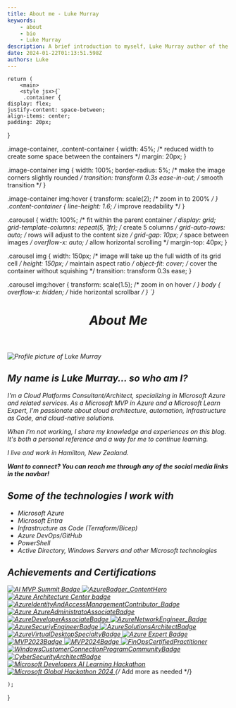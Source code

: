 ```yaml
---
title: About me - Luke Murray
keywords:
    - about
    - bio
    - Luke Murray
description: A brief introduction to myself, Luke Murray author of the blog luke.geek.nz.
date: 2024-01-22T01:13:51.598Z
authors: Luke
---
```



    return (
        <main>
        <style jsx>{`
         .container {
    display: flex;
    justify-content: space-between;
    align-items: center;
    padding: 20px;
}

.image-container, .content-container {
    width: 45%; /* reduced width to create some space between the containers */
    margin: 20px;
}

.image-container img {
    width: 100%;
    border-radius: 5%; /* make the image corners slightly rounded */
    transition: transform 0.3s ease-in-out; /* smooth transition */
}

.image-container img:hover {
    transform: scale(2); /* zoom in to 200% */
}
.content-container {
    line-height: 1.6; /* improve readability */
}


.carousel {
    width: 100%; /* fit within the parent container */
    display: grid;
    grid-template-columns: repeat(5, 1fr); /* create 5 columns */
    grid-auto-rows: auto; /* rows will adjust to the content size */
    grid-gap: 10px; /* space between images */
    overflow-x: auto; /* allow horizontal scrolling */
    margin-top: 40px;
}

.carousel img {
    width: 150px;  /* image will take up the full width of its grid cell */
    height: 150px; /* maintain aspect ratio */
    object-fit: cover; /* cover the container without squishing */
    transition: transform 0.3s ease;
}

.carousel img:hover {
    transform: scale(1.5); /* zoom in on hover */
}
body {
    overflow-x: hidden; /* hide horizontal scrollbar */
}
  `}</style>
            <header>
                <h1>About Me</h1>
            </header>
            <section className="container">
                <div className="image-container">
                    <img src="/img/aboutpage/LukeMurray_Azure.jpg" alt="Profile picture of Luke Murray" />
                </div>
                <div className="content-container">
                                    <h2>My name is <strong>Luke Murray</strong>... so who am I?</h2>
                    <p>I'm a Cloud Platforms Consultant/Architect, specializing in Microsoft Azure and related services. As a Microsoft MVP in Azure and a Microsoft Learn Expert, I'm passionate about cloud architecture, automation, Infrastructure as Code, and cloud-native solutions.</p>
                    <p>When I'm not working, I share my knowledge and experiences on this blog. It's both a personal reference and a way for me to continue learning.</p>
                    <p>I live and work in Hamilton, New Zealand.</p>
                    <p><strong>Want to connect? You can reach me through any of the social media links in the navbar!</strong></p>
                    <h2>Some of the technologies I work with</h2>
                    <ul>
                        <li>Microsoft Azure</li>
                        <li>Microsoft Entra</li>
                        <li>Infrastructure as Code (Terraform/Bicep)</li>
                        <li>Azure DevOps/GitHub</li>
                        <li>PowerShell</li>
                        <li>Active Directory, Windows Servers and other Microsoft technologies</li>
                    </ul>
                </div>
            </section>
            <h2>Achievements and Certifications</h2>
            <section className="carousel">
                           <a href="https://globalai.community/badges/cc534332-3477-421e-9684-ba129cfa2a47//" target="_blank" rel="noopener" aria-label="Link to AI MVP Summit Badge">
                    <img src="/img/aboutpage/AIMVPSummit_2024.png" alt="AI MVP Summit Badge" />
                </a>
                <a href="https://azureheroes.enjinx.io/eth/asset/6880000000000514/" target="_blank" rel="noopener" aria-label="Link to Enjinx - Contributor - Content Hero">
                    <img src="/img/aboutpage/AzureBadger_ContentHero_Badge.png" alt="AzureBadger_ContentHero" />
                </a>
                <a href="https://www.credly.com/earner/earned/badge/124e1101-7a47-4470-ac1e-facc189ca5db" target="_blank" rel="noopener" aria-label="Link to Credly - Azure ArchitectureCenter_Leader">
                    <img src="/img/aboutpage/ArchitectureCenter_Leader.png" alt="Azure Architecture Center badge" />
                </a>
                <a href="https://www.credly.com/badges/51a323c2-9392-4417-918e-5aa7de467a2a" target="_blank" rel="noopener" aria-label="Link to Credly - Contributor - Azure Identity and Access Management">
                    <img src="/img/aboutpage/AzureIdentityAndAccessManagementContributor_Badge.png" alt="AzureIdentityAndAccessManagementContributor_Badge" />
                </a>
                <a href="https://learn.microsoft.com/api/credentials/share/en-gb/lukemurraynz/3B98B5DB13A942F5?sharingId=AZ-MVP-5004796" target="_blank" rel="noopener" aria-label="Link to Microsoft Learn -AzureAdministratoAssociateBadge">
                    <img src="/img/aboutpage/AzureAdministratoAssociateBadge.png" alt="Azure AzureAdministratoAssociateBadge" />
                </a>
                <a href="https://learn.microsoft.com/api/credentials/share/en-gb/lukemurraynz/8F700D303BEC55E?sharingId=AZ-MVP-5004796" target="_blank" rel="noopener" aria-label="Link to Microsoft Learn - AzureDeveloperAssociateBadge">
                    <img src="/img/aboutpage/AzureDeveloperAssociateBadge.png" alt="AzureDeveloperAssociateBadge" />
                </a>
                <a href="https://learn.microsoft.com/api/credentials/share/en-gb/lukemurraynz/F2AA633366008658?sharingId=AZ-MVP-5004796" target="_blank" rel="noopener" aria-label="Link to Microsoft Learn -AzureNetworkEngineer_Badge">
                    <img src="/img/aboutpage/AzureNetworkEngineer_Badge.png" alt="AzureNetworkEngineer_Badge" />
                </a>
                <a href="https://learn.microsoft.com/api/credentials/share/en-gb/lukemurraynz/DBEE326661D7739B?sharingId=AZ-MVP-5004796" target="_blank" rel="noopener" aria-label="Link to Microsoft Learn -AzureSecuriyEngineerBadge">
                    <img src="/img/aboutpage/AzureSecuriyEngineerBadge.png" alt="AzureSecuriyEngineerBadge" />
                </a>
                <a href="https://learn.microsoft.com/api/credentials/share/en-gb/lukemurraynz/787EDD474F26784?sharingId=AZ-MVP-5004796" target="_blank" rel="noopener" aria-label="Link to Microsoft Learn -AzureSolutionsArchitectBadge">
                    <img src="/img/aboutpage/AzureSolutionsArchitectBadge.png" alt="AzureSolutionsArchitectBadge" />
                </a>
                <a href="https://learn.microsoft.com/api/credentials/share/en-gb/lukemurraynz/108BE52C977E26C6?sharingId=AZ-MVP-5004796" target="_blank" rel="noopener" aria-label="Link to Microsoft Learn -AzureVirtualDesktopSpecialtyBadge">
                    <img src="/img/aboutpage/AzureVirtualDesktopSpecialtyBadge.png" alt="AzureVirtualDesktopSpecialtyBadge" />
                </a>
                <a href="https://www.credly.com/badges/a7cfe90f-32b2-474a-9b15-487604f20ab6" target="_blank" rel="noopener" aria-label="Link to Azure Expert Badge">
                    <img src="/img/aboutpage/SpektraSystemsAzureExpert.png" alt="Azure Expert Badge" />
                </a>
                <a href="https://www.credly.com/badges/f781c06f-e34b-4249-82a9-58ce96349f98" target="_blank" rel="noopener" aria-label="Link to Credly - Microsoft MVP 2023">
                    <img src="/img/aboutpage/MVP2023Badge.png" alt="MVP2023Badge" />
                </a>
                <a href="https://www.credly.com/badges/042def90-e925-4db7-b368-6684a2c6817a" target="_blank" rel="noopener" aria-label="Link to Credly - Microsoft MVP 2024">
                    <img src="/img/aboutpage/MVP2024Badge.png" alt="MVP2024Badge" />
                </a>
                <a href="https://www.credly.com/badges/29ed8f17-f8cc-4894-aa58-a1e64e1a4419" target="_blank" rel="noopener" aria-label="Link to Credly -FinOpsCertifiedPractitioner">
                    <img src="/img/aboutpage/FinOpsCertifiedPractitioner.png" alt="FinOpsCertifiedPractitioner" />
                </a>
                <a href="https://www.credly.com/badges/ce1df7b0-4331-4de9-8c8c-6e2878241d9d" target="_blank" rel="noopener" aria-label="Link to Credly - Windows Customer Connection Program Community Contributor">
                    <img src="/img/aboutpage/WindowsCustomerConnectionProgramCommunityBadge.png" alt="WindowsCustomerConnectionProgramCommunityBadge" />
                </a>
                <a href="https://learn.microsoft.com/api/credentials/share/en-gb/lukemurraynz/A6AF1CFD3158BAE5?sharingId=AZ-MVP-5004796" target="_blank" rel="noopener" aria-label="Link to Microsoft Learn -CyberSecurityArchitectBadge">
                    <img src="/img/aboutpage/CyberSecurityArchitectBadge.png" alt="CyberSecurityArchitectBadge" />
                </a>
                <a href="https://azurecosmosdb.devpost.com/" target="_blank" rel="noopener" aria-label="Link to DevPost - Microsoft Developers AI Learning Hackathon">
                    <img src="/img/aboutpage/DevPostAILearningHackathon_2024.png" alt="Microsoft Developers AI Learning Hackathon" />
                </a>
                      <a href="https://www.credly.com/badges/7ae683a2-c1ca-45a6-b4a8-c56d6de1f03d/public_url" target="_blank" rel="noopener" aria-label="Link to Credly - Microsoft Global Hackathon 2024">
                    <img src="/img/aboutpage/microsoft-global-hackathon-2024.png" alt="Microsoft Global Hackathon 2024" />
                </a>
                {/* Add more as needed */}
            </section>
        </main>

    
    );
}

